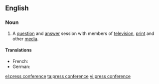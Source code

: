 ==English==
===Noun===
{{en-noun}}
#A [[question]] and [[answer]] session with members of [[television]], [[print]] and other [[media]].

====Translations====
{{trans-top|question and answer session with members of television, print and other media}}
* French: {{t|fr|conférence de presse|f}}
* German: {{t-|de|Pressekonferenz|f}}
{{trans-mid}}
{{trans-bottom}}

[[el:press conference]]
[[ta:press conference]]
[[vi:press conference]]